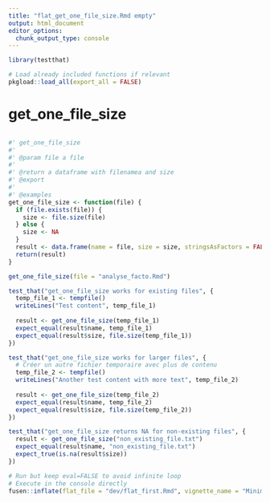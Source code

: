 ```yaml
---
title: "flat_get_one_file_size.Rmd empty"
output: html_document
editor_options: 
  chunk_output_type: console
---
```


```r
library(testthat)
```

<!--
 You need to run the 'description' chunk in the '0-dev_history.Rmd' file before continuing your code there.
-->

```r
# Load already included functions if relevant
pkgload::load_all(export_all = FALSE)
```

# get_one_file_size

```r

```




```r
#' get_one_file_size 
#'
#' @param file a file
#'
#' @return a dataframe with filenamea and size
#' @export
#'
#' @examples
get_one_file_size <- function(file) {
  if (file.exists(file)) {
    size <- file.size(file)
  } else {
    size <- NA
  }
  result <- data.frame(name = file, size = size, stringsAsFactors = FALSE)
  return(result)
}
```

```r
get_one_file_size(file = "analyse_facto.Rmd")
```

```r
test_that("get_one_file_size works for existing files", {
  temp_file_1 <- tempfile()
  writeLines("Test content", temp_file_1)
  
  result <- get_one_file_size(temp_file_1)
  expect_equal(result$name, temp_file_1)
  expect_equal(result$size, file.size(temp_file_1))
})

test_that("get_one_file_size works for larger files", {
  # Créer un autre fichier temporaire avec plus de contenu
  temp_file_2 <- tempfile()
  writeLines("Another test content with more text", temp_file_2)
  
  result <- get_one_file_size(temp_file_2)
  expect_equal(result$name, temp_file_2)
  expect_equal(result$size, file.size(temp_file_2))
})

test_that("get_one_file_size returns NA for non-existing files", {
  result <- get_one_file_size("non_existing_file.txt")
  expect_equal(result$name, "non_existing_file.txt")
  expect_true(is.na(result$size))
})

```


```r
# Run but keep eval=FALSE to avoid infinite loop
# Execute in the console directly
fusen::inflate(flat_file = "dev/flat_first.Rmd", vignette_name = "Minimal")
```
